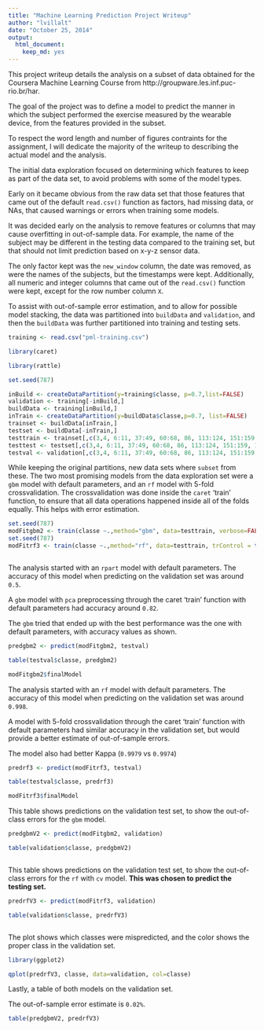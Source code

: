 ```yaml
---
title: "Machine Learning Prediction Project Writeup"
author: "lvillalt"
date: "October 25, 2014"
output:
  html_document:
    keep_md: yes
---
```


This project writeup details the analysis on a subset of data obtained for the Coursera Machine Learning Course from  http://groupware.les.inf.puc-rio.br/har.

The goal of the project was to define a model to predict the manner in which the subject performed the exercise measured by the wearable device, from the features provided in the subset.

To respect the word length and number of figures contraints for the assignment, I will dedicate the majority of the writeup to describing the actual model and the analysis.

The initial data exploration focused on determining which features to keep as part of the data set, to avoid problems with some of the model types.

Early on it became obvious from the raw data set that those features that came out of the default `read.csv()` function as factors, had missing data, or NAs, that caused warnings or errors when training some models.

It was decided early on the analysis to remove features or columns that may cause overfitting in out-of-sample data. For example, the name of the subject may be different in the testing data compared to the training set, but that should not limit prediction based on x-y-z sensor data.

The only factor kept was the `new_window` column, the date was removed, as were the names of the subjects, but the timestamps were kept. Additionally, all numeric and integer columns that came out of the `read.csv()` function were kept, except for the row number column `X`. 

To assist with out-of-sample error estimation, and to allow for possible model stacking, the data was partitioned into `buildData` and `validation`, and then the `buildData` was further partitioned into training and testing sets.


```r
training <- read.csv("pml-training.csv")

library(caret)

library(rattle)

set.seed(787)

inBuild <- createDataPartition(y=training$classe, p=0.7,list=FALSE)
validation <- training[-inBuild,]
buildData <- training[inBuild,]
inTrain <- createDataPartition(y=buildData$classe,p=0.7, list=FALSE)
trainset <- buildData[inTrain,]
testset <- buildData[-inTrain,]
testtrain <- trainset[,c(3,4, 6:11, 37:49, 60:68, 86, 113:124, 151:159, 160)]
testtest <- testset[,c(3,4, 6:11, 37:49, 60:68, 86, 113:124, 151:159, 160)]
testval <- validation[,c(3,4, 6:11, 37:49, 60:68, 86, 113:124, 151:159, 160)]


```

While keeping the original partitions, new data sets where `subset` from these. The two most promising models from the data exploration set were a `gbm` model with default parameters, and an `rf` model with 5-fold crossvalidation. The crossvalidation was done inside the `caret` 'train' function, to ensure that all data operations happened inside all of the folds equally. This helps with error estimation.


```r
set.seed(787)
modFitgbm2 <- train(classe ~.,method="gbm", data=testtrain, verbose=FALSE)
set.seed(787)
modFitrf3 <- train(classe ~.,method="rf", data=testtrain, trControl = trainControl(method="cv"),number=5)



```

The analysis started with an `rpart` model with default parameters. The accuracy of this model when predicting on the validation set was around `0.5`. 

A `gbm` model with `pca` preprocessing through the caret 'train' function with default parameters had accuracy around `0.82`.

The `gbm` tried that ended up with the best performance was the one with default parameters, with accuracy values as shown.


```r
predgbm2 <- predict(modFitgbm2, testval)

table(testval$classe, predgbm2)

modFitgbm2$finalModel

```

The analysis started with an `rf` model with default parameters. The accuracy of this model when predicting on the validation set was around `0.998`. 

A model with 5-fold crossvalidation through the caret 'train' function with default parameters had similar accuracy in the validation set, but would provide a better estimate of out-of-sample errors.

The model also had better Kappa (`0.9979` vs `0.9974`)


```r

predrf3 <- predict(modFitrf3, testval)

table(testval$classe, predrf3)

modFitrf3$finalModel

```

This table shows predictions on the validation test set, to show the out-of-class errors for the `gbm` model.

```r

predgbmV2 <- predict(modFitgbm2, validation)

table(validation$classe, predgbmV2)



```


This table shows predictions on the validation test set, to show the out-of-class errors for the `rf` with `cv` model. **This was chosen to predict the testing set.**



```r

predrfV3 <- predict(modFitrf3, validation)

table(validation$classe, predrfV3)



```


The plot shows which classes were mispredicted, and the color shows the proper class in the validation set.

```r

library(ggplot2)

qplot(predrfV3, classe, data=validation, col=classe)


```

Lastly, a table of both models on the validation set.

The out-of-sample error estimate is `0.02%`.


```r


table(predgbmV2, predrfV3)



```

